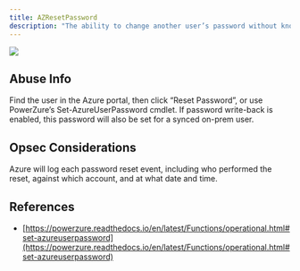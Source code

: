 ---
title: AZResetPassword
description: "The ability to change another user’s password without knowing their current password."
---

<img src="/assets/enterprise-AND-community-edition-pill-tag.svg"/> 


## Abuse Info

Find the user in the Azure portal, then click “Reset Password”, or use PowerZure’s Set-AzureUserPassword cmdlet. If password write-back is enabled, this password will also be set for a synced on-prem user.

## Opsec Considerations

Azure will log each password reset event, including who performed the reset, against which account, and at what date and time.

## References

* [https://powerzure.readthedocs.io/en/latest/Functions/operational.html#set-azureuserpassword](https://powerzure.readthedocs.io/en/latest/Functions/operational.html#set-azureuserpassword)
